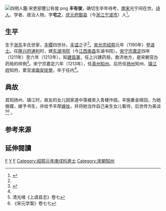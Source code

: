 [[File:四明人鑑·宋吏部豐公有俊.png|thumb]]
'''丰有俊'''，确切生卒年待考，[[南宋|南宋]]光宁间在世。[[诗人|诗人]]、学者、政治人物，字'''宅之'''，[[庆元府|庆元府]][[鄞县|鄞县]]（今[[浙江|浙江]][[宁波市|宁波市]]）人<ref name="feng poem">{{cite web |url=http://sou-yun.com/PoemIndex.aspx?dynasty=Song&author=%E4%B8%B0%E6%9C%89%E4%BF%8A |title=丰有俊 |publisher=诗词索引 |author=全宋词 |accessdate=2016-07-20 |archive-date=2019-02-21 |archive-url=https://web.archive.org/web/20190221042709/https://sou-yun.com/PoemIndex.aspx?dynasty=Song&author=%E4%B8%B0%E6%9C%89%E4%BF%8A |dead-url=no }}</ref>。

==生平==
生于[[浙东八府|浙东]]丰氏世家，[[丰稷|丰稷]]四世孙，[[丰谊|丰谊]]之子<ref name="feng poem"/>。[[宋光宗|宋光宗]][[绍熙|绍熙]]元年（1190年）登[[进士|进士]]。任[[隆兴府|隆兴府]][[通判|通判]]时，建[[东湖书院|东湖书院]]（今[[江西|江西]][[南昌|南昌]]东湖书院）。[[宋宁宗|宋宁宗]][[嘉定|嘉定]]四年（1211年）至六年（1213年），知[[建昌軍|建昌軍]]，任上兴建药局，救济地方，是宋朝官办药局的样例<ref>{{cite book |title=《中國社會史》|author=梁庚堯  |year=2014 |location=香港 |page=332 |isbn=9789863500377 |publisher=臺大出版中心}}</ref>。宋宁宗嘉定六年（1213年），任[[真州|真州]][[知州|知州]]。后历任[[扬州|扬州]]知州、[[镇江府|镇江府]]知府，累官[[淮南|淮南]][[經略安撫使|安抚使]]，卒于任内<ref name="feng poem"/>。

==典故==
其知扬州、镇江时，故友的女儿因家道中落被卖入青楼作妓。丰施重金赎回，为她做媒，嫁予书生，并给予丰厚[[嫁妆|嫁妆]]，并将她当作自己亲生女儿看待，后世传为美谈<ref> 清光绪《上虞县志》卷七</ref><ref>《宋元学案》卷七七</ref> 。

==参考来源==
{{reflist|2}}

==延伸閱讀==
{{Wikisource further reading}}

[[Category:鄞县人|F]]
[[Category:鄞县丰氏|Y]]
[[Category:宋朝诗人|F]]
[[Category:紹熙元年庚戌科進士|Category:紹熙元年庚戌科進士]]
[[Category:宋朝知州|Category:宋朝知州]]